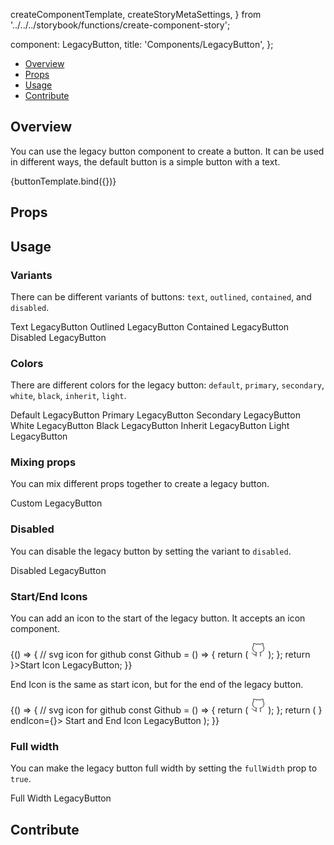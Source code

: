   createComponentTemplate,
  createStoryMetaSettings,
} from '../../../storybook/functions/create-component-story';

  component: LegacyButton,
  title: 'Components/LegacyButton',
};

<Meta title="Components/LegacyButton" component={LegacyButton} />


<Heading title="LegacyButton" componentRelativePath="LegacyButton/LegacyButton.tsx" />

- [Overview](#overview)
- [Props](#props)
- [Usage](#usage)
- [Contribute](#contribute)

## Overview

You can use the legacy button component to create a button. It can be used in different
ways, the default button is a simple button with a text.

<Canvas>
  <Story name="Overview" args={{ children: 'LegacyButton', color: 'default' }}>
    {buttonTemplate.bind({})}
  </Story>
</Canvas>

## Props

<ArgsTable of={LegacyButton} />

## Usage

### Variants

There can be different variants of buttons: `text`, `outlined`, `contained`, and
`disabled`.

<Canvas>
  <Story name="Variants">
    <div className="flex space-x-2">
      <LegacyButton variant="text">Text LegacyButton</LegacyButton>
      <LegacyButton variant="outlined">Outlined LegacyButton</LegacyButton>
      <LegacyButton variant="contained">Contained LegacyButton</LegacyButton>
      <LegacyButton variant="disabled">Disabled LegacyButton</LegacyButton>
    </div>
  </Story>
</Canvas>

### Colors

There are different colors for the legacy button: `default`, `primary`, `secondary`,
`white`, `black`, `inherit`, `light`.

<Canvas>
  <Story name="Colors">
    <div className="flex space-x-2">
      <LegacyButton color="default">Default LegacyButton</LegacyButton>
      <LegacyButton color="primary">Primary LegacyButton</LegacyButton>
      <LegacyButton color="secondary">Secondary LegacyButton</LegacyButton>
      <LegacyButton color="white">White LegacyButton</LegacyButton>
      <LegacyButton color="black">Black LegacyButton</LegacyButton>
      <LegacyButton color="inherit">Inherit LegacyButton</LegacyButton>
      <LegacyButton color="light">Light LegacyButton</LegacyButton>
    </div>
  </Story>
</Canvas>

### Mixing props

You can mix different props together to create a legacy button.

<Canvas>
  <Story name="Custom">
    <LegacyButton color="secondary" variant="outlined">
      Custom LegacyButton
    </LegacyButton>
  </Story>
</Canvas>

### Disabled

You can disable the legacy button by setting the variant to `disabled`.

<Canvas>
  <Story name="Disabled">
    <LegacyButton variant="disabled">Disabled LegacyButton</LegacyButton>
  </Story>
</Canvas>

### Start/End Icons

You can add an icon to the start of the legacy button. It accepts an icon component.

<Canvas>
  <Story name="Start Icon">
    {() => {
      // svg icon for github
      const Github = () => {
        return (
          <svg
            xmlns="http://www.w3.org/2000/svg"
            width="24"
            height="24"
            viewBox="0 0 24 24"
            fill="none"
            stroke="currentColor"
            strokeWidth="2"
            strokeLinecap="round"
            strokeLinejoin="round"
            className="feather feather-github"
          >
            <path d="M9 19c-5 1.5-5-2.5-7-3m14 6v-3.87a3.37 3.37 0 0 0-.94-2.61c3.14-.35 6.44-1.54 6.44-7A5.44 5.44 0 0 0 20 4.77 5.07 5.07 0 0 0 19.91 1S18.73.65 16 2.48a13.38 13.38 0 0 0-7 0C6.27.65 5.09 1 5.09 1A5.07 5.07 0 0 0 5 4.77a5.44 5.44 0 0 0-1.5 3.78c0 5.42 3.3 6.61 6.44 7A3.37 3.37 0 0 0 9 18.13V22"></path>
          </svg>
        );
      };
      return <LegacyButton startIcon={<Github />}>Start Icon LegacyButton</LegacyButton>;
    }}
  </Story>
</Canvas>

End Icon is the same as start icon, but for the end of the legacy button.

<Canvas>
  <Story name="End Icon">
    {() => {
      // svg icon for github
      const Github = () => {
        return (
          <svg
            xmlns="http://www.w3.org/2000/svg"
            width="24"
            height="24"
            viewBox="0 0 24 24"
            fill="none"
            stroke="currentColor"
            strokeWidth="2"
            strokeLinecap="round"
            strokeLinejoin="round"
            className="feather feather-github"
          >
            <path d="M9 19c-5 1.5-5-2.5-7-3m14 6v-3.87a3.37 3.37 0 0 0-.94-2.61c3.14-.35 6.44-1.54 6.44-7A5.44 5.44 0 0 0 20 4.77 5.07 5.07 0 0 0 19.91 1S18.73.65 16 2.48a13.38 13.38 0 0 0-7 0C6.27.65 5.09 1 5.09 1A5.07 5.07 0 0 0 5 4.77a5.44 5.44 0 0 0-1.5 3.78c0 5.42 3.3 6.61 6.44 7A3.37 3.37 0 0 0 9 18.13V22"></path>
          </svg>
        );
      };
      return (
        <LegacyButton startIcon={<Github />} endIcon={<Github />}>
          Start and End Icon LegacyButton
        </LegacyButton>
      );
    }}
  </Story>
</Canvas>

### Full width

You can make the legacy button full width by setting the `fullWidth` prop to `true`.

<Canvas>
  <Story name="Full Width">
    <LegacyButton fullWidth color="secondary">
      Full Width LegacyButton
    </LegacyButton>
  </Story>
</Canvas>

## Contribute

<Footer componentRelativePath="LegacyButton/__stories__/legacyButton.stories.mdx" />
